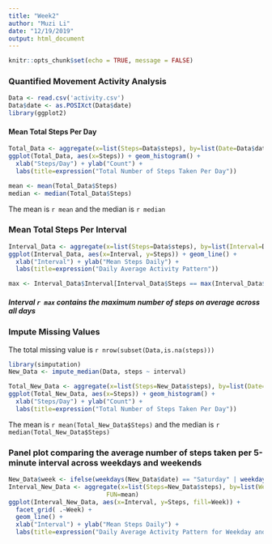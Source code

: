 ---
title: "Week2"
author: "Muzi Li"
date: "12/19/2019"
output: html_document
---

```{r setup, include=FALSE}
knitr::opts_chunk$set(echo = TRUE, message = FALSE)
```

### Quantified Movement Activity Analysis

```{r step1}
Data <- read.csv('activity.csv')
Data$date <- as.POSIXct(Data$date) 
library(ggplot2)
```

#### Mean Total Steps Per Day

```{r step2}
Total_Data <- aggregate(x=list(Steps=Data$steps), by=list(Date=Data$date), FUN=sum, na.rm=TRUE)
ggplot(Total_Data, aes(x=Steps)) + geom_histogram() +
  xlab("Steps/Day") + ylab("Count") + 
  labs(title=expression("Total Number of Steps Taken Per Day"))
```

```{r step3}
mean <- mean(Total_Data$Steps)
median <- median(Total_Data$Steps)
```

The mean is `r mean ` and the median is `r median`

### Mean Total Steps Per Interval

```{r step4}
Interval_Data <- aggregate(x=list(Steps=Data$steps), by=list(Interval=Data$interval), FUN=mean, na.rm=TRUE)
ggplot(Interval_Data, aes(x=Interval, y=Steps)) + geom_line() +
  xlab("Interval") + ylab("Mean Steps Daily") + 
  labs(title=expression("Daily Average Activity Pattern"))
```

```{r step5}
max <- Interval_Data$Interval[Interval_Data$Steps == max(Interval_Data$Steps)]
```

##### Interval `r max` contains the maximum number of steps on average across all days

### Impute Missing Values

The total missing value is `r nrow(subset(Data,is.na(steps)))`

```{r step6}
library(simputation)
New_Data <- impute_median(Data, steps ~ interval)
```

```{r step7}
Total_New_Data <- aggregate(x=list(Steps=New_Data$steps), by=list(Date=New_Data$date), FUN=sum)
ggplot(Total_New_Data, aes(x=Steps)) + geom_histogram() +
  xlab("Steps/Day") + ylab("Count") + 
  labs(title=expression("Total Number of Steps Taken Per Day"))
```

The mean is `r mean(Total_New_Data$Steps) ` and the median is `r median(Total_New_Data$Steps)`

### Panel plot comparing the average number of steps taken per 5-minute interval across weekdays and weekends

```{r step8}
New_Data$week <- ifelse(weekdays(New_Data$date) == "Saturday" | weekdays(New_Data$date) == "Sunday" ,"weekend","weekday")
Interval_New_Data <- aggregate(x=list(Steps=New_Data$steps), by=list(Week=New_Data$week, Interval=New_Data$interval),
                           FUN=mean)
ggplot(Interval_New_Data, aes(x=Interval, y=Steps, fill=Week)) + 
  facet_grid( .~Week) +
  geom_line() +
  xlab("Interval") + ylab("Mean Steps Daily") + 
  labs(title=expression("Daily Average Activity Pattern for Weekday and Weekend"))
```















